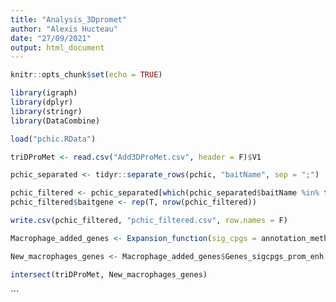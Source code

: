 ```yaml
---
title: "Analysis_3Dpromet"
author: "Alexis Hucteau"
date: "27/09/2021"
output: html_document
---
```


```r
knitr::opts_chunk$set(echo = TRUE)

library(igraph)
library(dplyr)
library(stringr)
library(DataCombine)
```


```r
load("pchic.RData")

triDProMet <- read.csv("Add3DProMet.csv", header = F)$V1

pchic_separated <- tidyr::separate_rows(pchic, "baitName", sep = ";")

pchic_filtered <- pchic_separated[which(pchic_separated$baitName %in% triDProMet),c(4,5,9,10, 12:28)] 
pchic_filtered$baitgene <- rep(T, nrow(pchic_filtered))

write.csv(pchic_filtered, "pchic_filtered.csv", row.names = F)


```


```r
Macrophage_added_genes <- Expansion_function(sig_cpgs = annotation_methylation_CpGs$group_name, cell_types = c("Mac0", "Mac1", "Mac2"))

New_macrophages_genes <- Macrophage_added_genes$Genes_sigcpgs_prom_enh[Macrophage_added_genes$Genes_sigcpgs_prom_enh %in% triDProMet]

intersect(triDProMet, New_macrophages_genes)
```


```

